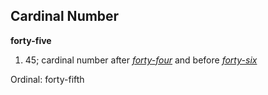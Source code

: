 ==Cardinal Number==
'''forty-five'''

# 45; cardinal number after ''[[forty-four]]'' and before ''[[forty-six]]''

Ordinal: forty-fifth
